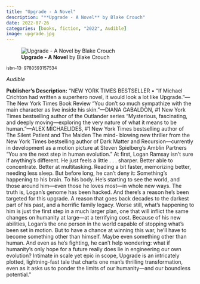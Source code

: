 ```yaml
---
title: "Upgrade - A Novel"
description: "**Upgrade - A Novel** by Blake Crouch"
date: 2022-07-26
categories: [books, fiction, "2022", Audible]
image: upgrade.jpg
---
```

![**Upgrade - A Novel** by Blake Crouch](upgrade.jpg){fig-align="left"}

<sup>isbn-13: 9780593157534</sup>

*Audible*

**Publisher's Description:**
"NEW YORK TIMES BESTSELLER • “If Michael Crichton had written a superhero
novel, it would look a lot like Upgrade.”—The New York Times Book Review
“You don’t so much sympathize with the main character as live inside his
skin.”—DIANA GABALDON, #1 New York Times bestselling author of the
Outlander series “Mysterious, fascinating, and deeply moving—exploring the
very nature of what it means to be human.”—ALEX MICHAELIDES, #1 New York
Times bestselling author of The Silent Patient and The Maiden The mind-
blowing new thriller from the New York Times bestselling author of Dark
Matter and Recursion—currently in development as a motion picture at Steven
Spielberg's Amblin Partners “You are the next step in human evolution.” At
first, Logan Ramsay isn’t sure if anything’s different. He just feels a
little . . . sharper. Better able to concentrate. Better at multitasking.
Reading a bit faster, memorizing better, needing less sleep. But before
long, he can’t deny it: Something’s happening to his brain. To his body.
He’s starting to see the world, and those around him—even those he loves
most—in whole new ways. The truth is, Logan’s genome has been hacked. And
there’s a reason he’s been targeted for this upgrade. A reason that goes
back decades to the darkest part of his past, and a horrific family legacy.
Worse still, what’s happening to him is just the first step in a much
larger plan, one that will inflict the same changes on humanity at large—at
a terrifying cost. Because of his new abilities, Logan’s the one person in
the world capable of stopping what’s been set in motion. But to have a
chance at winning this war, he’ll have to become something other than
himself. Maybe even something other than human. And even as he’s fighting,
he can’t help wondering: what if humanity’s only hope for a future really
does lie in engineering our own evolution? Intimate in scale yet epic in
scope, Upgrade is an intricately plotted, lightning-fast tale that charts
one man’s thrilling transformation, even as it asks us to ponder the limits
of our humanity—and our boundless potential."